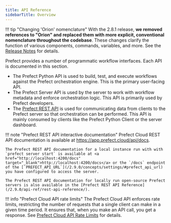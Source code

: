 ```yaml
---
title: API Reference
sidebarTitle: Overview
---
```



!!! tip "Changing 'Orion' nomenclature"
    With the 2.8.1 release, **we removed references to "Orion" and replaced them with more explicit, conventional nomenclature throughout the codebase**. These changes clarify the function of various components, commands, variables, and more. See the [Release Notes](https://github.com/PrefectHQ/prefect/blob/main/RELEASE-NOTES.md#release-281) for details.

Prefect provides a number of programmatic workflow interfaces. Each API is documented in this section. 

- The Prefect Python API is used to build, test, and execute workflows against the Prefect orchestration engine. This is the primary user-facing API.
- The Prefect Server API is used by the server to work with workflow metadata and enforce orchestration logic. This API is primarily used by Prefect developers.
- The [Prefect REST API](/2.9.0/api-ref/rest-api/) is used for communicating data from clients to the Prefect server so that orchestration can be performed. This API is mainly consumed by clients like the Prefect Python Client or the server dashboard.

!!! note "Prefect REST API interactive documentation"
    Prefect Cloud REST API documentation is available at <a href="https://app.prefect.cloud/api/docs" target="_blank">https://app.prefect.cloud/api/docs</a>.

    The Prefect REST API documentation for a local instance run with with `prefect server start` is available at <a href="http://localhost:4200/docs" target="_blank">http://localhost:4200/docs</a> or the `/docs` endpoint of the [`PREFECT_API_URL`](/2.9.0/concepts/settings/#prefect_api_url) you have configured to access the server.

    The Prefect REST API documentation for locally run open-source Prefect servers is also available in the [Prefect REST API Reference](/2.9.0/api-ref/rest-api-reference/).

!!! info "Prefect Cloud API rate limits"
    The Prefect Cloud API enforces rate limits, restricting the number of requests that a single client can make in a given time period. It ensures that, when you make an API call, you get a response. See [Prefect Cloud API Rate Limits](/2.9.0/ui/rate-limits/) for details.